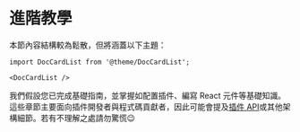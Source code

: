 # 進階教學

本節內容結構較為鬆散，但將涵蓋以下主題：

```mdx-code-block
import DocCardList from '@theme/DocCardList';

<DocCardList />
```

我們假設您已完成基礎指南，並掌握如配置插件、編寫 React 元件等基礎知識。這些章節主要面向插件開發者與程式碼貢獻者，因此可能會提及[插件 API](../api/plugin-methods/README.mdx)或其他架構細節。若有不理解之處請勿驚慌😉